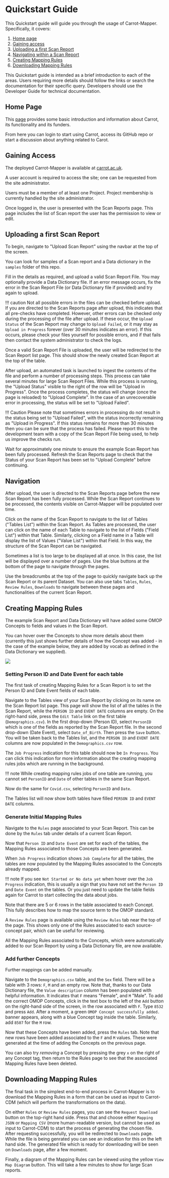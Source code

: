 # Quickstart Guide

This Quickstart guide will guide you through the usage of Carrot-Mapper. Specifically, it covers:

1. [Home page](#home-page)
2. [Gaining access](#gaining-access)
3. [Uploading a first Scan Report](#uploading-a-first-scan-report)
4. [Navigating within a Scan Report](#navigation)
5. [Creating Mapping Rules](#creating-mapping-rules)
6. [Downloading Mapping Rules](#downloading-mapping-rules)

This Quickstart guide is intended as a brief introduction to each of the areas.
Users requiring more details should follow the links or search the documentation for their specific query.
Developers should use the Developer Guide for technical documentation.

## Home Page

This [page](https://carrot.ac.uk) provides some basic introduction and information about Carrot, its functionality and its funders.

From here you can login to start using Carrot, access its GitHub repo or start a discussion about anything related to Carot.

## Gaining Access

The deployed Carrot-Mapper is available at [carrot.ac.uk](https://carrot.ac.uk).

A user account is required to access the site; one can be requested from the site administrator.

Users must be a member of at least one Project.
Project membership is currently handled by the site administrator.

Once logged in, the user is presented with the Scan Reports page. This page includes the list of Scan report the user has the permission to view or edit.

## Uploading a first Scan Report

To begin, navigate to "Upload Scan Report" using the navbar at the top of the screen.

You can look for samples of a Scan report and a Data dictionary in the `samples` folder of this repo.

Fill in the details as required, and upload a valid Scan Report File.
You may optionally provide a Data Dictionary file.
If an error message occurs, fix the error in the Scan Report File (or Data Dictionary file if provided) and try again to upload.

!!! caution
Not all possible errors in the files can be checked before upload. If you are directed to the Scan Reports page after upload, this indicates that all pre-checks have completed.
However, other errors can be checked only during the processing of the file after upload. If these occur, the `Upload Status` of the Scan Report may change to `Upload Failed`, or it may stay as `Upload in Progress` forever (over 30 minutes indicates an error).
If this occurs, please check your files yourself for possible errors, and if that fails then contact the system administrator to check the logs.

Once a valid Scan Report File is uploaded, the user will be redirected to the Scan Report list page.
This should show the newly created Scan Report at the top of the table.

After upload, an automated task is launched to ingest the contents of the file and perform a number of processing steps.
This process can take several minutes for large Scan Report Files.
While this process is running, the "Upload Status" visible to the right of the row will be "Upload in Progress".
Once the process completes, the status will change (once the page is reloaded) to "Upload Complete".
In the case of an unrecoverable error in processing, the status will be set to "Upload Failed".

!!! Caution
Please note that sometimes errors in processing do not result in the status being set to "Upload Failed", with the status incorrectly remaining as "Upload in Progress".
If this status remains for more than 30 minutes then you can be sure that the process has failed.
Please report this to the development team with a copy of the Scan Report File being used, to help us improve the checks run.

Wait for approximately one minute to ensure the example Scan Report has been fully processed.
Refresh the Scan Reports page to check that the Status of your Scan Report has been set to "Upload Complete" before continuing.

## Navigation

After upload, the user is directed to the Scan Reports page before the new Scan Report has been fully processed.
While the Scan Report continues to be processed, the contents visible on Carrot-Mapper will be populated over time.

Click on the name of the Scan Report to navigate to the list of Tables ("Tables List") within the Scan Report.
As Tables are processed, the user can click on the name of each Table to navigate to the list of Fields ("Field List") within that Table.
Similarly, clicking on a Field name in a Table will display the list of Values ("Value List") within that Field.
In this way, the structure of the Scan Report can be navigated.

Sometimes a list is too large to be displayed all at once. In this case, the list will be displayed over a number of pages. Use the blue buttons at the bottom of the page to navigate through the pages.

Use the breadcrumbs at the top of the page to quickly navigate back up the Scan Report or its parent Dataset. You can also use tabs `Tables`, `Rules`, `Review Rules`, `Downloads` to navigate between these pages and functionalities of the current Scan Report.

## Creating Mapping Rules

The example Scan Report and Data Dictionary will have added some OMOP Concepts to fields and values in the Scan Report.

You can hover over the Concepts to show more details about them (currently this just shows further details of how the Concept was added - in the case of the example below, they are added by vocab as defined in the Data Dictionary we supplied).

![](/docs/example_1.png)

### Setting Person ID and Date Event for each table

The first task of creating Mapping Rules for a Scan Report is to set the Person ID and Date Event fields of each table.

Navigate to the Tables view of your Scan Report by clicking on its name on the Scan Report list page.
This page will show the list of all the tables in the Scan Report, while the `PERSON ID` and `EVENT DATE` columns are empty.
On the right-hand side, press the `Edit Table` link on the first table (`Demographics.csv`).
In the first drop-down (Person ID), select `PersonID` which is one of the fields as reported by the Scan Report file.
In the second drop-down (Date Event), select `Date_of_Birth`.
Then press the `Save` button.
You will be taken back to the Tables list, and the `PERSON ID` and `EVENT DATE` columns are now populated in the `Demographics.csv` row.

The `Job Progress` indication for this table should now be `In Progress`. You can click this indication for more information about the creating mapping rules jobs which are running in the background.

!!! note
While creating mapping rules jobs of one table are running, you cannot set `PersonID` and `Date` of other tables in the same Scan Report.

Now do the same for `Covid.csv`, selecting `PersonID` and `Date`.

The Tables list will now show both tables have filled `PERSON ID` and `EVENT DATE` columns.

### Generate Initial Mapping Rules

Navigate to the `Rules` page associated to your Scan Report.
This can be done by the `Rules` tab under details of a current Scan Report.

Now that `Person ID` and `Date Event` are set for each of the tables, the Mapping Rules associated to those Concepts are been generated.

When `Job Progress` indication shows `Job Complete` for all the tables, the tables are now populated by the Mapping Rules associated to the Concepts already mapped.

!!! note
If you see `Not Started or No data yet` when hover over the `Job Progress` indication, this is usually a sign that you have not set the `Person ID` and `Date Event` on the tables. Or you just need to update the table fields again for Carrot to start collecting the data about jobs.

Note that there are 5 or 6 rows in the table associated to each Concept.
This fully describes how to map the source term to the OMOP standard.

A `Review Rules` page is available using the `Review Rules` tab near the top of the page.
This shows only one of the Rules associated to each source-concept pair, which can be useful for reviewing.

All the Mapping Rules associated to the Concepts, which were automatically added to our Scan Report by using a Data Dictionary file, are now available.

### Add further Concepts

Further mappings can be added manually.

Navigate to the `Demographics.csv` table, and the `Sex` field.
There will be a table with 3 rows: `F`, `M` and an empty row.
Note that, thanks to our Data Dictionary file, the `Value description` column has been populated with helpful information.
It indicates that `F` means "Female", and `M` "Male".
To add the correct OMOP Concepts, click in the text box to the left of the `Add` button on the right-hand side of the screen, in the row associated with `F`.
Type `8532` and press `Add`. After a moment, a green `OMOP Concept successfully added.` banner appears, along with a blue Concept tag inside the table.
Similarly, add `8507` for the `M` row.

Now that these Concepts have been added, press the `Rules` tab.
Note that new rows have been added associated to the `F` and `M` values. These were generated at the time of adding the Concepts on the previous page.

You can also try _removing_ a Concept by pressing the grey `x` on the right of any Concept tag, then return to the Rules page to see that the associated Mapping Rules have been deleted.

## Downloading Mapping Rules

The final task in the simplest end-to-end process in Carrot-Mapper is to download the Mapping Rules in a form that can be used as input to Carrot-CDM (which will perform the transformations on the data).

On either `Rules` or `Review Rules` pages, you can see the `Request Download` button on the top-right hand side. Press that and choose either `Mapping JSON` or `Mapping CSV` (more human-readable version, but cannot be used as input to Carrot-CDM) to start the process of generating the chosen file. After requesting successfully, you will be redirected to `Downloads` page. While the file is being genrated you can see an indication for this on the left hand side. The generated file which is ready for downloading will be seen on `Downloads` page, after a few moment.

Finally, a diagram of the Mapping Rules can be viewed using the yellow `View Map Diagram` button. This will take a few minutes to show for large Scan reports.
